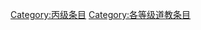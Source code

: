 {{catmore1|[[Wikipedia:道教专题|Wikipedia:道教专题]]}}
{{Articles by Quality|topic=道教|project=道教|format=TOC}}
{{emptycat}}

[[Category:丙级条目|Category:丙级条目]]
[[Category:各等级道教条目|Category:各等级道教条目]]